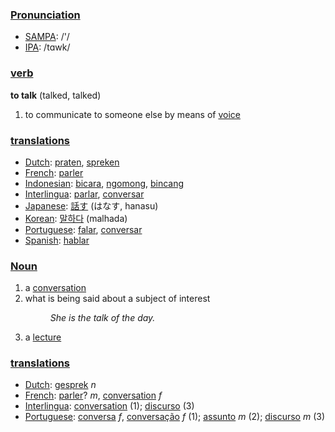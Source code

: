 ===[[Pronunciation]]===
*[[w:SAMPA|SAMPA]]: /'/
*[[w:IPA|IPA]]: /tɑwk/

=== [[verb]] ===
'''to talk''' (talked, talked)

# to communicate to someone else by means of [[voice]]

=== [[translation]]s ===
*[[Dutch]]: [[praten]], [[spreken]]
*[[French]]: [[parler]]
*[[Indonesian]]: [[bicara]], [[ngomong]], [[bincang]]
*[[Interlingua]]: [[parlar]], [[conversar]]
*[[Japanese]]: [[話す]] (はなす, hanasu)
*[[Korean]]: [[말하다]] (malhada)
*[[Portuguese]]: [[falar]], [[conversar]]
*[[Spanish]]: [[hablar]]

===[[Noun]]===

#a [[conversation]]
#what is being said about a subject of interest
#:''She is the talk of the day.''
# a [[lecture]]

=== [[translation]]s ===
*[[Dutch]]: [[gesprek]] ''n''
*[[French]]: [[parler]]? ''m'', [[conversation]] ''f''
*[[Interlingua]]: [[conversation]] (1); [[discurso]] (3)
*[[Portuguese]]: [[conversa]] ''f'', [[conversação]] ''f'' (1); [[assunto]] ''m'' (2); [[discurso]] ''m'' (3)